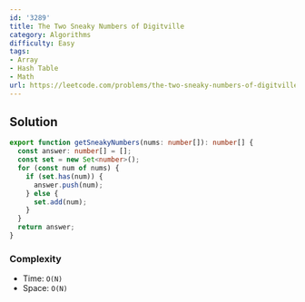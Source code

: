 ```yaml
---
id: '3289'
title: The Two Sneaky Numbers of Digitville
category: Algorithms
difficulty: Easy
tags:
- Array
- Hash Table
- Math
url: https://leetcode.com/problems/the-two-sneaky-numbers-of-digitville
---
```


## Solution

```typescript filename="solution.ts" copy
export function getSneakyNumbers(nums: number[]): number[] {
  const answer: number[] = [];
  const set = new Set<number>();
  for (const num of nums) {
    if (set.has(num)) {
      answer.push(num);
    } else {
      set.add(num);
    }
  }
  return answer;
}
```

### Complexity

- Time: `O(N)`
- Space: `O(N)`

